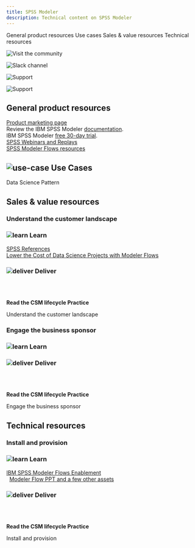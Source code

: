 ```yaml
---
title: SPSS Modeler
description: Technical content on SPSS Modeler
---
```



<AnchorLinks small>
<AnchorLink>General product resources</AnchorLink>
<AnchorLink>Use cases</AnchorLink>
<AnchorLink>Sales & value resources</AnchorLink>
<AnchorLink>Technical resources</AnchorLink>
</AnchorLinks>

<Row>
<Column colMd={3} colLg={3} noGutterMdLeft>
<ArticleCard
      subTitle="Visit the community"
      title="Data and AI community"
      href="https://w3.ibm.com/w3publisher/customersuccess/community-connections/data-and-ai-community">

![Visit the community](../images/community-icon.svg)

</ArticleCard>

</Column>
<Column colMd={3} colLg={3} noGutterMdLeft>
<ArticleCard
      subTitle="Slack channels"
      title="#csm-data-ai"
      href="https://ibm-cloud.slack.com/archives/C01L3NASBUJ">

![Slack channel](../images/slack-icon.svg)

</ArticleCard>

</Column>

<Column colMd={3} colLg={3} noGutterMdLeft>
<ArticleCard
      subTitle="Product support"
      title="IBM Cloud Pak for Data support"
      href="https://pages.github.ibm.com/csm-playbook/playbook/support/access-ibm-support#help-your-customer-get-issues-resolved">

![Support](../images/support-17.svg)

</ArticleCard>

</Column>
<Column colMd={3} colLg={3} noGutterMdLeft>
<ArticleCard
      subTitle="Product support"
      title="SPSS Modeler help and support"
      href="https://www.ibm.com/products/spss-modeler/support">

![Support](../images/support-17.svg)

</ArticleCard>

</Column>
</Row>

<Row>
<Column>

## General product resources

<a href="https://www.ibm.com/products/spss-modeler" target='_blank' rel='noreferrer noopener'>Product marketing page</a>
<br/>
Review the IBM SPSS Modeler <a href="https://www.ibm.com/docs/en/spss-modeler/SaaS?topic=tutorial-about-spss-modeler" target='_blank' rel='noreferrer noopener'>documentation</a>.
<br/>
IBM SPSS Modeler <a href="https://www.ibm.com/account/reg/us-en/signup?formid=urx-19947" target='_blank' rel='noreferrer noopener'> free 30-day trial</a>.
<br/>
<a href="https://ibm.seismic.com/Link/Folder/DCe66e798" target='_blank' rel='noreferrer noopener'> SPSS Webinars and Replays</a>
<br/>
<a href="https://ibm.box.com/s/yqzu1rlbu92fawfd3afyybgktndgrkon" target='_blank' rel='noreferrer noopener'>SPSS Modeler Flows resources</a> 

</Column>
</Row>

<Row>
<Column>

## ![use-case](../images/use-case-14.svg) Use Cases

<Link to="/common/data-ai/csm-data-ai-pattern-data-science">Data Science Pattern</Link>

</Column>
</Row>

<Row>
<Column>

## Sales & value resources

### Understand the customer landscape

</Column>

<Column colMd={4} colLg={4}>

### ![learn](../images/learn.svg) Learn

<a href="https://ibm.seismic.com/Link/Folder/DCca96bbb" target='_blank' rel='noreferrer noopener'>SPSS References</a>
<br/>
<a href="https://ibm.box.com/s/9ihgav8d41gjsstwx2rdznai60ou86t4" target='_blank' rel='noreferrer noopener'>Lower the Cost of Data Science Projects with Modeler Flows</a>    

</Column>

<Column colMd={4} colLg={4}>

### ![deliver](../images/deliver.svg) Deliver

</Column>

<Column colMd={4} colLg={4}>

<br/>
<br/>

<Aside>

**Read the CSM lifecycle Practice**

<Link to="/onboard/understand-client-it-landscape">Understand the customer landscape</Link>


</Aside>

</Column>

</Row>

<Row>

<Column>

### Engage the business sponsor

</Column>

<Column colMd={4} colLg={4}>

### ![learn](../images/learn.svg) Learn

</Column>

<Column colMd={4} colLg={4}>

### ![deliver](../images/deliver.svg) Deliver

</Column>

<Column colMd={4} colLg={4}>

<br/>
<br/>

<Aside>

**Read the CSM lifecycle Practice**

<Link to="/onboard/engage-business-sponsor">Engage the business sponsor</Link>

</Aside>

</Column>

</Row>

<Row>

<Column>

## Technical resources

### Install and provision

</Column>

<Column colMd={4} colLg={4}>

### ![learn](../images/learn.svg) Learn

<a href="https://ibm.box.com/s/z913rvx53hzkgxrpge860gu2l6fuv4ws" target='_blank' rel='noreferrer noopener'>IBM SPSS Modeler Flows Enablement</a>
<br/> 
<a href="https://ibm.box.com/s/kn5d0fyh0q7ituz33oydq8ybehg1ky2i" target='_blank' rel='noreferrer noopener'>Modeler Flow PPT and a few other assets</a> 

</Column>

<Column colMd={4} colLg={4}>

### ![deliver](../images/deliver.svg) Deliver

</Column>

<Column colMd={4} colLg={4}>

<br/>
<br/>

<Aside>

**Read the CSM lifecycle Practice**

<Link to="/deploy/install-provision" target='_blank' rel='noreferrer noopener'>Install and provision</Link>

</Aside>

</Column>

</Row> 
